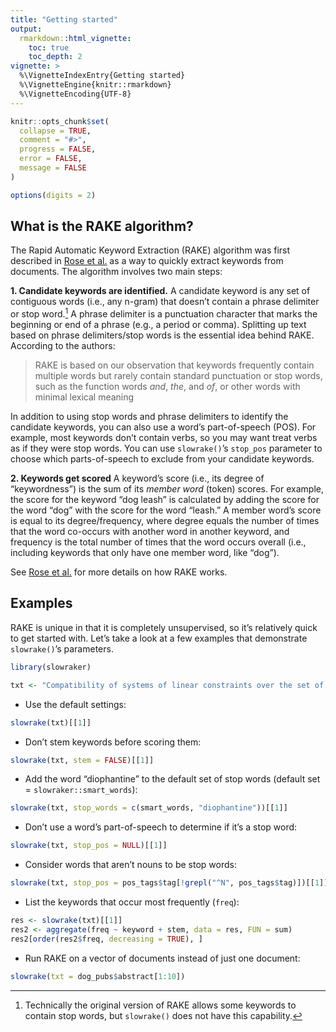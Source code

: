 ```yaml
---
title: "Getting started"
output:
  rmarkdown::html_vignette:
    toc: true
    toc_depth: 2
vignette: >
  %\VignetteIndexEntry{Getting started}
  %\VignetteEngine{knitr::rmarkdown}
  %\VignetteEncoding{UTF-8}
---
```


```r
knitr::opts_chunk$set(
  collapse = TRUE,
  comment = "#>",
  progress = FALSE,
  error = FALSE, 
  message = FALSE
)

options(digits = 2)
```

## What is the RAKE algorithm?

The Rapid Automatic Keyword Extraction (RAKE) algorithm was first described in [Rose et al.](http://media.wiley.com/product_data/excerpt/22/04707498/0470749822.pdf) as a way to quickly extract keywords from documents. The algorithm involves two main steps:

**1. Candidate keywords are identified.** A candidate keyword is any set of contiguous words (i.e., any n-gram) that doesn't contain a phrase delimiter or stop word.[^1] A phrase delimiter is a punctuation character that marks the beginning or end of a phrase (e.g., a period or comma). Splitting up text based on phrase delimiters/stop words is the essential idea behind RAKE. According to the authors:

> RAKE is based on our observation that keywords frequently contain multiple words but rarely contain standard punctuation or stop words, such as the function words *and*, *the*, and *of*, or other words with minimal lexical meaning

In addition to using stop words and phrase delimiters to identify the candidate keywords, you can also use a word's part-of-speech (POS). For example, most keywords don't contain verbs, so you may want treat verbs as if they were stop words. You can use `slowrake()`'s `stop_pos` parameter to choose which parts-of-speech to exclude from your candidate keywords.

**2. Keywords get scored** A keyword's score (i.e., its degree of "keywordness") is the sum of its *member word* (token) scores. For example, the score for the keyword "dog leash" is calculated by adding the score for the word "dog" with the score for the word "leash." A member word's score is equal to its degree/frequency, where degree equals the number of times that the word co-occurs with another word in another keyword, and frequency is the total number of times that the word occurs overall (i.e., including keywords that only have one member word, like "dog").

See [Rose et al.](http://media.wiley.com/product_data/excerpt/22/04707498/0470749822.pdf) for more details on how RAKE works. 

## Examples

RAKE is unique in that it is completely unsupervised, so it's relatively quick to get started with. Let's take a look at a few examples that demonstrate `slowrake()`'s parameters.

```r
library(slowraker)

txt <- "Compatibility of systems of linear constraints over the set of natural numbers. Criteria of compatibility of a system of linear Diophantine equations, strict inequations, and nonstrict inequations are considered. Upper bounds for components of a minimal set of solutions and algorithms of construction of minimal generating sets of solutions for all types of systems are given. These criteria and the corresponding algorithms for constructing a minimal supporting set of solutions can be used in solving all the considered types of systems and systems of mixed types."
```

* Use the default settings:
```r
slowrake(txt)[[1]]
```

* Don't stem keywords before scoring them: 
```r
slowrake(txt, stem = FALSE)[[1]]
```

* Add the word "diophantine" to the default set of stop words (default set = `slowraker::smart_words`):
```r
slowrake(txt, stop_words = c(smart_words, "diophantine"))[[1]]
```

* Don't use a word's part-of-speech to determine if it's a stop word:
```r
slowrake(txt, stop_pos = NULL)[[1]]
```

* Consider words that aren't nouns to be stop words:
```r
slowrake(txt, stop_pos = pos_tags$tag[!grepl("^N", pos_tags$tag)])[[1]]
```

* List the keywords that occur most frequently (`freq`):
```r
res <- slowrake(txt)[[1]]
res2 <- aggregate(freq ~ keyword + stem, data = res, FUN = sum)
res2[order(res2$freq, decreasing = TRUE), ]
```

* Run RAKE on a vector of documents instead of just one document:
```r
slowrake(txt = dog_pubs$abstract[1:10])
```

[^1]: Technically the original version of RAKE allows some keywords to contain stop words, but `slowrake()` does not have this capability.